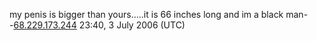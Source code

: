 my penis is bigger than yours.....it is 66 inches long and im a black man--[[User:68.229.173.244|68.229.173.244]] 23:40, 3 July 2006 (UTC)